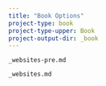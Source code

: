 ```yaml
---
title: "Book Options"
project-type: book
project-type-upper: Book
project-output-dir: _book
---
```


```.include
_websites-pre.md
```

::: {#table-book}
:::

```.include
_websites.md
```
